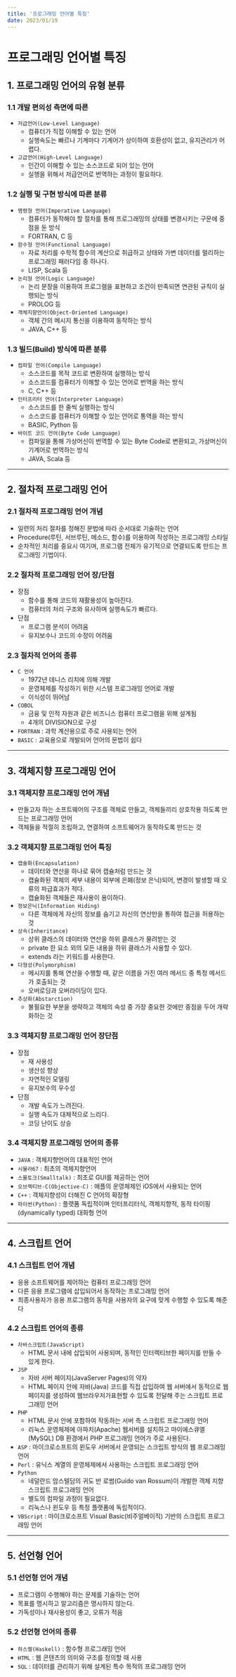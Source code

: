 ```yaml
---
title: '프로그래밍 언어별 특징'
date: 2023/01/19
---
```


# 프로그래밍 언어별 특징

## 1. 프로그래밍 언어의 유형 분류

### 1.1 개발 편의성 측면에 따른

- `저급언어(Low-Level Language)`
  - 컴퓨터가 직접 이해할 수 있는 언어
  - 실행속도는 빠르나 기계마다 기계어가 상이하여 호환성이 없고, 유지관리가 어렵다.
- `고급언어(High-Level Language)`
  - 인간이 이해할 수 있는 소스코드로 되어 있는 언어
  - 실행을 위해서 저급언어로 번역하는 과정이 필요하다.

### 1.2 실행 및 구현 방식에 따른 분류

- `명령형 언어(Imperative Language)`
  - 컴퓨터가 동작해야 할 절차를 통해 프로그래밍의 상태를 변경시키는 구문에 중점을 둔 방식
  - FORTRAN, C 등
- `함수형 언어(Functional Language)`
  - 자료 처리를 수학적 함수의 계산으로 취급하고 상태와 가변 데이터를 멀리하는 프로그래밍 패러다임 중 하나다.
  - LISP, Scala 등
- `논리형 언어(Logic Language)`
  - 논리 문장을 이용하여 프로그램을 표현하고 조건이 만족되면 연관된 규칙이 실행되는 방식
  - PROLOG 등
- `객체지향언어(Object-Oriented Language)`
  - 객체 간의 메시지 통신을 이용하여 동작하는 방식
  - JAVA, C++ 등

### 1.3 빌드(Build) 방식에 따른 분류

- `컴파일 언어(Compile Language)`
  - 소스코드를 목적 코드로 변환하여 실행하는 방식
  - 소스코드를 컴퓨터가 이해할 수 있는 언어로 번역을 하는 방식
  - C, C++ 등
- `인터프리터 언어(Interpreter Language)`
  - 소스코드를 한 줄씩 실행하는 방식
  - 소스코드를 컴퓨터가 이해할 수 있는 언어로 통역을 하는 방식
  - BASIC, Python 등
- `바이트 코드 언어(Byte Code Language)`
  - 컴파일을 통해 가상머신이 번역할 수 있는 Byte Code로 변환되고, 가상머신이 기계어로 번역하는 방식
  - JAVA, Scala 등

---

## 2. 절차적 프로그래밍 언어

### 2.1 절차적 프로그래밍 언어 개념

- 일련의 처리 절차를 정해진 문법에 따라 순서대로 기술하는 언어
- Procedure(루틴, 서브루틴, 메소드, 함수)를 이용하여 작성하는 프로그래밍 스타일
- 순차적인 처리를 중요시 여기며, 프로그램 전체가 유기적으로 연결되도록 만드는 프로그래밍 기법이다.

### 2.2 절차적 프로그래밍 언어 장/단점

- 장점
  - 함수를 통해 코드의 재활용성이 높아진다.
  - 컴퓨터의 처리 구조와 유사하며 실행속도가 빠르다.
- 단점
  - 프로그램 분석이 어려움
  - 유지보수나 코드의 수정이 어려움

### 2.3 절차적 언어의 종류

- `C 언어`
  - 1972년 데니스 리치에 의해 개발
  - 운영체제를 작성하기 위한 시스템 프로그래밍 언어로 개발
  - 이식성이 뛰어남
- `COBOL`
  - 금융 및 인적 자원과 같은 비즈니스 컴퓨터 프로그램을 위해 설계됨
  - 4개의 DIVISION으로 구성
- `FORTRAN` : 과학 계산용으로 주로 사용되는 언어
- `BASIC` : 교육용으로 개발되어 언어의 문법이 쉽다

---

## 3. 객체지향 프로그래밍 언어

### 3.1 객체지향 프로그래밍 언어 개념

- 만들고자 하는 소프트웨어의 구조를 객체로 만들고, 객체들끼리 상호작용 하도록 만드는 프로그래밍 언어
- 객체들을 적절히 조립하고, 연결하여 소프트웨어가 동작하도록 만드는 것

### 3.2 객체지향 프로그래밍 언어 특징

- `캡슐화(Encapsulation)`
  - 데이터와 연산을 하나로 묶어 캡슐처럼 만드는 것
  - 캡슐화된 객체의 세부 내용이 외부에 은폐(정보 은닉)되어, 변경이 발생할 때 오류의 파급효과가 적다.
  - 캡슐화된 객체들은 재사용이 용이하다.
- `정보은닉(Information Hiding)`
  - 다른 객체에게 자신의 정보를 숨기고 자신의 연산만을 통하여 접근을 허용하는 것
- `상속(Inheritance)`
  - 상위 클래스의 데이터와 연산을 하위 클래스가 물려받는 것
  - private 한 요소 외의 모든 내용을 하위 클래스가 사용할 수 있다.
  - extends 라는 키워드를 사용한다.
- `다형성(Polymorphism)`
  - 메시지를 통해 연산을 수행할 때, 같은 이름을 가진 여러 메서드 중 특정 메서드가 호출되는 것
  - 오버로딩과 오버라이딩이 있다.
- `추상화(Abstarction)`
  - 불필요한 부분을 생략하고 객체의 속성 중 가장 중요한 것에만 중점을 두어 개략화하는 것

### 3.3 객체지향 프로그래밍 언어 장단점

- 장점
  - 재 사용성
  - 생산성 향상
  - 자연적인 모델링
  - 유지보수의 우수성
- 단점
  - 개발 속도가 느려진다.
  - 실행 속도가 대체적으로 느리다.
  - 코딩 난이도 상승

### 3.4 객체지향 프로그래밍 언어의 종류

- `JAVA` : 객체지향언어의 대표적인 언어
- `시뮬라67` : 최초의 객체지향언어
- `스몰토크(Smalltalk)` : 최초로 GUI를 제공하는 언어
- `오브젝티브-C(Objective-C)` : 애플의 운영체제인 iOS에서 사용되는 언어
- `C++` : 객체지향성이 더해진 C 언어의 확장형
- `파이썬(Python)` : 플랫폼 독립적이며 인터프리터식, 객체지향적, 동적 타이핑(dynamically typed) 대화형 언어

---

## 4. 스크립트 언어

### 4.1 스크립트 언어 개념

- 응용 소프트웨어를 제어하는 컴퓨터 프로그래밍 언어
- 다른 응용 프로그램에 삽입되어서 동작하는 프로그래밍 언어
- 최종사용자가 응용 프로그램의 동작을 사용자의 요구에 맞게 수행할 수 있도록 해준다

### 4.2 스크립트 언어의 종류

- `자바스크립트(JavaScript)`
  - HTML 문서 내에 삽입되어 사용되며, 동적인 인터렉티브한 페이지를 만들 수 있게 한다.
- `JSP`
  - 자바 서버 페이지(JavaServer Pages)의 약자
  - HTML 페이지 안에 자바(Java) 코드를 직접 삽입하여 웹 서버에서 동적으로 웹 페이지를 생성하여 웹브라우저가표현할 수 있도록 전달해 주는 스크립트 프로그래밍 언어
- `PHP`
  - HTML 문서 안에 포함하여 작동하는 서버 측 스크립트 프로그래밍 언어
  - 리눅스 운영체제에 아파치(Apache) 웹서버를 설치하고 마이에스큐엘(MySQL) DB 환경에서 PHP 프로그래밍 언어가 주로 사용된다.
- `ASP` : 마이크로소프트의 윈도우 서버에서 운영되는 스크립트 방식의 웹 프로그래밍 언어
- `Perl` : 유닉스 계열의 운영체제에서 사용하는 스크립트 프로그래밍 언어
- `Python `
  - 네덜란드 암스텔담의 귀도 반 로썸(Guido van Rossum)이 개발한 객체 지향 스크립트 프로그래밍 언어
  - 별도의 컴파일 과정이 필요없다.
  - 리눅스나 윈도우 등 특정 플랫폼에 독립적이다.
- `VBScript` : 마이크로소프트 Visual Basic(비주얼베이직) 기반의 스크립트 프로그래밍 언어

---

## 5. 선언형 언어

### 5.1 선언형 언어 개념

- 프로그램이 수행해야 하는 문제를 기술하는 언어
- 목표를 명시하고 알고리즘은 명시하지 않는다.
- 가독성이나 재사용성이 좋고, 오류가 적음

### 5.2 선언형 언어의 종류

- `하스켈(Haskell)` : 함수형 프로그래밍 언어
- `HTML` : 웹 콘텐츠의 의미와 구조를 정의할 때 사용
- `SQL` : 데이터를 관리하기 위해 설계된 특수 목적의 프로그래밍 언어
